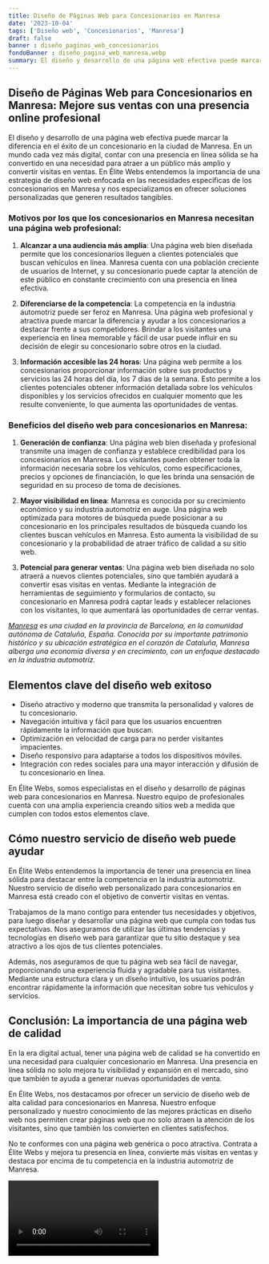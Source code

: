 ```yaml
---
title: Diseño de Páginas Web para Concesionarios en Manresa
date: '2023-10-04'
tags: ['Diseño web', 'Concesionarios', 'Manresa']
draft: false
banner : diseño_paginas_web_concesionarios
fondoBanner : diseño_pagina_web_manresa.webp
summary: El diseño y desarrollo de una página web efectiva puede marcar la diferencia en el éxito de un concesionario en la ciudad de Manresa. En un mundo cada vez más digital, contar con una presencia en línea sólida se ha convertido en una necesidad para atraer a un público más amplio y convertir visitas en ventas. En Élite Webs entendemos la importancia de una estrategia de diseño web enfocada en las necesidades específicas de los concesionarios en Manresa y nos especializamos en ofrecer soluciones personalizadas que generen resultados tangibles.
---
```


## Diseño de Páginas Web para Concesionarios en Manresa: Mejore sus ventas con una presencia online profesional

El diseño y desarrollo de una página web efectiva puede marcar la diferencia en el éxito de un concesionario en la ciudad de Manresa. En un mundo cada vez más digital, contar con una presencia en línea sólida se ha convertido en una necesidad para atraer a un público más amplio y convertir visitas en ventas. En Élite Webs entendemos la importancia de una estrategia de diseño web enfocada en las necesidades específicas de los concesionarios en Manresa y nos especializamos en ofrecer soluciones personalizadas que generen resultados tangibles.

### Motivos por los que los concesionarios en Manresa necesitan una página web profesional:

1. **Alcanzar a una audiencia más amplia**: Una página web bien diseñada permite que los concesionarios lleguen a clientes potenciales que buscan vehículos en línea. Manresa cuenta con una población creciente de usuarios de Internet, y su concesionario puede captar la atención de este público en constante crecimiento con una presencia en línea efectiva.

2. **Diferenciarse de la competencia**: La competencia en la industria automotriz puede ser feroz en Manresa. Una página web profesional y atractiva puede marcar la diferencia y ayudar a los concesionarios a destacar frente a sus competidores. Brindar a los visitantes una experiencia en línea memorable y fácil de usar puede influir en su decisión de elegir su concesionario sobre otros en la ciudad.

3. **Información accesible las 24 horas**: Una página web permite a los concesionarios proporcionar información sobre sus productos y servicios las 24 horas del día, los 7 días de la semana. Esto permite a los clientes potenciales obtener información detallada sobre los vehículos disponibles y los servicios ofrecidos en cualquier momento que les resulte conveniente, lo que aumenta las oportunidades de ventas.

### Beneficios del diseño web para concesionarios en Manresa:

1. **Generación de confianza**: Una página web bien diseñada y profesional transmite una imagen de confianza y establece credibilidad para los concesionarios en Manresa. Los visitantes pueden obtener toda la información necesaria sobre los vehículos, como especificaciones, precios y opciones de financiación, lo que les brinda una sensación de seguridad en su proceso de toma de decisiones.

2. **Mayor visibilidad en línea**: Manresa es conocida por su crecimiento económico y su industria automotriz en auge. Una página web optimizada para motores de búsqueda puede posicionar a su concesionario en los principales resultados de búsqueda cuando los clientes buscan vehículos en Manresa. Esto aumenta la visibilidad de su concesionario y la probabilidad de atraer tráfico de calidad a su sitio web.

3. **Potencial para generar ventas**: Una página web bien diseñada no solo atraerá a nuevos clientes potenciales, sino que también ayudará a convertir esas visitas en ventas. Mediante la integración de herramientas de seguimiento y formularios de contacto, su concesionario en Manresa podrá captar leads y establecer relaciones con los visitantes, lo que aumentará las oportunidades de cerrar ventas.

*[Manresa](https://es.wikipedia.org/wiki/Manresa) es una ciudad en la provincia de Barcelona, en la comunidad autónoma de Cataluña, España. Conocida por su importante patrimonio histórico y su ubicación estratégica en el corazón de Cataluña, Manresa alberga una economía diversa y en crecimiento, con un enfoque destacado en la industria automotriz.*

<GifSeo />

<Cta />

## Elementos clave del diseño web exitoso

- Diseño atractivo y moderno que transmita la personalidad y valores de tu concesionario.
- Navegación intuitiva y fácil para que los usuarios encuentren rápidamente la información que buscan.
- Optimización en velocidad de carga para no perder visitantes impacientes.
- Diseño responsivo para adaptarse a todos los dispositivos móviles.
- Integración con redes sociales para una mayor interacción y difusión de tu concesionario en línea.

En Élite Webs, somos especialistas en el diseño y desarrollo de páginas web para concesionarios en Manresa. Nuestro equipo de profesionales cuenta con una amplia experiencia creando sitios web a medida que cumplen con todos estos elementos clave.

## Cómo nuestro servicio de diseño web puede ayudar

En Élite Webs entendemos la importancia de tener una presencia en línea sólida para destacar entre la competencia en la industria automotriz. Nuestro servicio de diseño web personalizado para concesionarios en Manresa está creado con el objetivo de convertir visitas en ventas.

Trabajamos de la mano contigo para entender tus necesidades y objetivos, para luego diseñar y desarrollar una página web que cumpla con todas tus expectativas. Nos aseguramos de utilizar las últimas tendencias y tecnologías en diseño web para garantizar que tu sitio destaque y sea atractivo a los ojos de tus clientes potenciales.

Además, nos aseguramos de que tu página web sea fácil de navegar, proporcionando una experiencia fluida y agradable para tus visitantes. Mediante una estructura clara y un diseño intuitivo, los usuarios podrán encontrar rápidamente la información que necesitan sobre tus vehículos y servicios.

## Conclusión: La importancia de una página web de calidad

En la era digital actual, tener una página web de calidad se ha convertido en una necesidad para cualquier concesionario en Manresa. Una presencia en línea sólida no solo mejora tu visibilidad y expansión en el mercado, sino que también te ayuda a generar nuevas oportunidades de venta.

En Élite Webs, nos destacamos por ofrecer un servicio de diseño web de alta calidad para concesionarios en Manresa. Nuestro enfoque personalizado y nuestro conocimiento de las mejores prácticas en diseño web nos permiten crear páginas web que no solo atraen la atención de los visitantes, sino que también los convierten en clientes satisfechos.

No te conformes con una página web genérica o poco atractiva. Contrata a Élite Webs y mejora tu presencia en línea, convierte más visitas en ventas y destaca por encima de tu competencia en la industria automotriz de Manresa.

<Video />

<CtaBot job='Concesionarios' city='Manresa'/>

<Gmaps query='Manresa+españa+maps' />